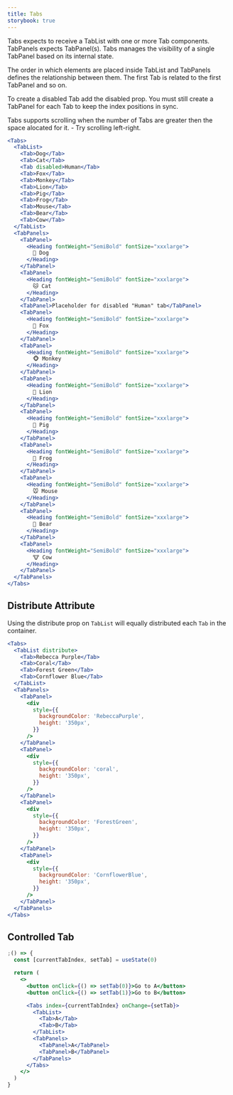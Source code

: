 ```yaml
---
title: Tabs
storybook: true
---
```


Tabs expects to receive a TabList with one or more Tab components. TabPanels expects TabPanel(s). Tabs manages the visibility of a single TabPanel based on its internal state.

The order in which elements are placed inside TabList and TabPanels defines the relationship between them. The first Tab is related to the first TabPanel and so on.

To create a disabled Tab add the disabled prop. You must still create a TabPanel for each Tab to keep the index positions in sync.

Tabs supports scrolling when the number of Tabs are greater then the space alocated for it. - Try scrolling left-right.

```jsx
<Tabs>
  <TabList>
    <Tab>Dog</Tab>
    <Tab>Cat</Tab>
    <Tab disabled>Human</Tab>
    <Tab>Fox</Tab>
    <Tab>Monkey</Tab>
    <Tab>Lion</Tab>
    <Tab>Pig</Tab>
    <Tab>Frog</Tab>
    <Tab>Mouse</Tab>
    <Tab>Bear</Tab>
    <Tab>Cow</Tab>
  </TabList>
  <TabPanels>
    <TabPanel>
      <Heading fontWeight="SemiBold" fontSize="xxxlarge">
        🐶 Dog
      </Heading>
    </TabPanel>
    <TabPanel>
      <Heading fontWeight="SemiBold" fontSize="xxxlarge">
        🐱 Cat
      </Heading>
    </TabPanel>
    <TabPanel>Placeholder for disabled "Human" tab</TabPanel>
    <TabPanel>
      <Heading fontWeight="SemiBold" fontSize="xxxlarge">
        🦊 Fox
      </Heading>
    </TabPanel>
    <TabPanel>
      <Heading fontWeight="SemiBold" fontSize="xxxlarge">
        🐵 Monkey
      </Heading>
    </TabPanel>
    <TabPanel>
      <Heading fontWeight="SemiBold" fontSize="xxxlarge">
        🦁 Lion
      </Heading>
    </TabPanel>
    <TabPanel>
      <Heading fontWeight="SemiBold" fontSize="xxxlarge">
        🐷 Pig
      </Heading>
    </TabPanel>
    <TabPanel>
      <Heading fontWeight="SemiBold" fontSize="xxxlarge">
        🐸 Frog
      </Heading>
    </TabPanel>
    <TabPanel>
      <Heading fontWeight="SemiBold" fontSize="xxxlarge">
        🐭 Mouse
      </Heading>
    </TabPanel>
    <TabPanel>
      <Heading fontWeight="SemiBold" fontSize="xxxlarge">
        🐻 Bear
      </Heading>
    </TabPanel>
    <TabPanel>
      <Heading fontWeight="SemiBold" fontSize="xxxlarge">
        🐮 Cow
      </Heading>
    </TabPanel>
  </TabPanels>
</Tabs>
```

## Distribute Attribute

Using the distribute prop on `TabList` will equally distributed each `Tab` in the container.

```jsx
<Tabs>
  <TabList distribute>
    <Tab>Rebecca Purple</Tab>
    <Tab>Coral</Tab>
    <Tab>Forest Green</Tab>
    <Tab>Cornflower Blue</Tab>
  </TabList>
  <TabPanels>
    <TabPanel>
      <div
        style={{
          backgroundColor: 'RebeccaPurple',
          height: '350px',
        }}
      />
    </TabPanel>
    <TabPanel>
      <div
        style={{
          backgroundColor: 'coral',
          height: '350px',
        }}
      />
    </TabPanel>
    <TabPanel>
      <div
        style={{
          backgroundColor: 'ForestGreen',
          height: '350px',
        }}
      />
    </TabPanel>
    <TabPanel>
      <div
        style={{
          backgroundColor: 'CornflowerBlue',
          height: '350px',
        }}
      />
    </TabPanel>
  </TabPanels>
</Tabs>
```

## Controlled Tab

```jsx
;() => {
  const [currentTabIndex, setTab] = useState(0)

  return (
    <>
      <button onClick={() => setTab(0)}>Go to A</button>
      <button onClick={() => setTab(1)}>Go to B</button>

      <Tabs index={currentTabIndex} onChange={setTab}>
        <TabList>
          <Tab>A</Tab>
          <Tab>B</Tab>
        </TabList>
        <TabPanels>
          <TabPanel>A</TabPanel>
          <TabPanel>B</TabPanel>
        </TabPanels>
      </Tabs>
    </>
  )
}
```
